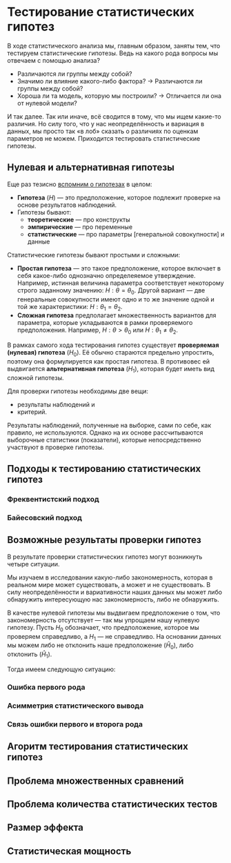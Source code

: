 # Тестирование статистических гипотез {#stats-testing}

В ходе статистического анализа мы, главным образом, заняты тем, что тестируем статистические гипотезы. Ведь на какого рода вопросы мы отвечаем с помощью анализа?

- Различаются ли группы между собой?
- Значимо ли влияние какого-либо фактора? → Различаются ли группы между собой?
- Хороша ли та модель, которую мы построили? → Отличается ли она от нулевой модели?

И так далее. Так или иначе, всё сводится в тому, что мы ищем какие-то различия. Но силу того, что у нас неопределённость и вариация в данных, мы просто так «в лоб» сказать о различиях по оценкам параметров не можем. Приходится тестировать статистические гипотезы.

## Нулевая и альтернативная гипотезы

Еще раз тезисно [вспомним о гипотезах](#stats-hypotheses) в целом:

- **Гипотеза** ($H$) --- это предположение, которое подлежит проверке на основе результатов наблюдений.
- Гипотезы бывают:
    - **теоретические** --- про конструкты
    - **эмпирические** --- про переменные
    - **статистические** --- про параметры [генеральной совокупности] и данные

Статистические гипотезы бывают простыми и сложными:

- **Простая гипотеза** --- это такое предположение, которое включает в себя какое-либо однозначно определеяемое утверждение. Например, истинная величина параметра соответствует некоторому строго заданному значению: $H : \theta = \theta_0$. Другой вариант --- две генеральные совокупности имеют одно и то же значение одной и той же характеристики: $H : \theta_1 = \theta_2$.
- **Сложная гипотеза** предполагает множественность вариантов для параметра, которые укладываются в рамки проверяемого предположения. Например, $H : \theta > \theta_0$ или $H : \theta_1 \neq \theta_2$.

В рамках самого хода тестирования гипотез существует **проверяемая (нулевая) гипотеза** ($H_0$). Её обычно стараются предельно упростить, поэтому она формулируется как простая гипотеза. В противовес ей выдвигается **альтернативная гипотеза** ($H_1$), которая будет иметь вид сложной гипотезы.

Для проверки гипотезы необходимы две вещи:

- результаты наблюдений и
- критерий.

Результаты наблюдений, полученные на выборке, сами по себе, как правило, не используются. Однако на их основе рассчитываются выборочные статистики (показатели), которые непосредственно участвуют в проверке гипотезы.


## Подходы к тестированию статистических гипотез

### Фреквентистский подход

### Байесовский подход

## Возможные результаты проверки гипотез

В результате проверки статистических гипотез могут возникнуть четыре ситуации.

Мы изучаем в исследовании какую-либо закономерность, которая в реальном мире может существовать, а может и не существовать. В силу неопределённости и вариативности наших данных мы может либо обнаружить интересующую нас закономерность, либо не обнаружить.

В качестве нулевой гипотезы мы выдвигаем предположение о том, что закономерность отсутствует --- так мы упрощаем нашу нулевую гипотезу. Пусть $H_0$ обозначает, что предположение, которое мы проверяем справедливо, а $H_1$ --- не справедливо. На основании данных мы можем либо не отклонить наше предположение ($\hat H_0$), либо отклонить ($\hat H_1$).

Тогда имеем следующую ситуацию:





### Ошибка первого рода



### Асимметрия статистического вывода

### Связь ошибки первого и второга рода


## Агоритм тестирования статистических гипотез


## Проблема множественных сравнений

## Проблема количества статистических тестов


## Размер эффекта


## Статистическая мощность

